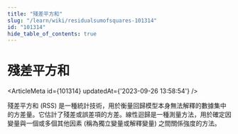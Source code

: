 ```yaml
---
title: "殘差平方和"
slug: "/learn/wiki/residualsumofsquares-101314"
id: "101314"
hide_table_of_contents: true
---
```



# 殘差平方和

<ArticleMeta id={101314} updatedAt={'2023-09-26 13:58:54'} />
<div className='border-solid border-b border-t-0 my-4 border-[var(--ifm-color-gray-300)]' />

殘差平方和 (RSS) 是一種統計技術，用於衡量回歸模型本身無法解釋的數據集中的方差量。它估計了殘差或誤差項的方差。線性迴歸是一種測量方法，用於確定因變量與一個或多個其他因素 (稱為獨立變量或解釋變量) 之間關係強度的方法。
